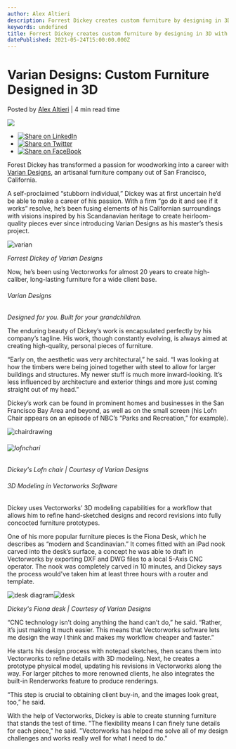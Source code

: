 ```yaml
---
author: Alex Altieri
description: Forrest Dickey creates custom furniture by designing in 3D with Vectorworks software. 
keywords: undefined
title: Forrest Dickey creates custom furniture by designing in 3D with Vectorworks software.  
datePublished: 2021-05-24T15:00:00.000Z
---
```

  

# Varian Designs: Custom Furniture Designed in 3D

 Posted by [Alex Altieri](https://blog.vectorworks.net/author/alex-altieri) | 4 min read time 

![](https://blog.vectorworks.net/hubfs/Blog%20Images/210519_Varian%20Designs/desk.png) 

* [![Share on LinkedIn](https://2659751.fs1.hubspotusercontent-na1.net/hubfs/2659751/michaelDemo/share-LI.png)](http://www.linkedin.com/shareArticle?mini=true&url=https%3A%2F%2Fblog.vectorworks.net%2Fvarian-designs-custom-furniture-designed-in-3d)
* [![Share on Twitter](https://2659751.fs1.hubspotusercontent-na1.net/hubfs/2659751/michaelDemo/share-TW.png)](https://www.twitter.com/share?text=Varian%20Designs:%20Custom%20Furniture%20Designed%20in%203D&url=https%3A%2F%2Fblog.vectorworks.net%2Fvarian-designs-custom-furniture-designed-in-3d&via=PMGTweets)
* [![Share on FaceBook](https://2659751.fs1.hubspotusercontent-na1.net/hubfs/2659751/michaelDemo/share-FB.png)](https://www.facebook.com/sharer/sharer.php?u=https%3A%2F%2Fblog.vectorworks.net%2Fvarian-designs-custom-furniture-designed-in-3d)

Forest Dickey has transformed a passion for woodworking into a career with [Varian Designs](https://variandesigns.com/), an artisanal furniture company out of San Francisco, California.

A self-proclaimed “stubborn individual,” Dickey was at first uncertain he’d be able to make a career of his passion. With a firm “go do it and see if it works” resolve, he’s been fusing elements of his Californian surroundings with visions inspired by his Scandanavian heritage to create heirloom-quality pieces ever since introducing Varian Designs as his master’s thesis project.

![varian](https://blog.vectorworks.net/hs-fs/hubfs/Blog%20Images/210519_Varian%20Designs/varian.png?width=376&name=varian.png)

_Forrest Dickey of Varian Designs_

Now, he’s been using Vectorworks for almost 20 years to create high-caliber, long-lasting furniture for a wide client base.

###### Varian Designs

_Designed for you. Built for your grandchildren._

The enduring beauty of Dickey’s work is encapsulated perfectly by his company’s tagline. His work, though constantly evolving, is always aimed at creating high-quality, personal pieces of furniture.

“Early on, the aesthetic was very architectural,” he said. “I was looking at how the timbers were being joined together with steel to allow for larger buildings and structures. My newer stuff is much more inward-looking. It’s less influenced by architecture and exterior things and more just coming straight out of my head.” 

Dickey’s work can be found in prominent homes and businesses in the San Francisco Bay Area and beyond, as well as on the small screen (his Lofn Chair appears on an episode of NBC’s “Parks and Recreation,” for example).

![chairdrawing](https://blog.vectorworks.net/hs-fs/hubfs/Blog%20Images/210519_Varian%20Designs/chairdrawing.png?width=207&name=chairdrawing.png) 

###### ![lofnchari](https://blog.vectorworks.net/hs-fs/hubfs/Blog%20Images/210519_Varian%20Designs/lofnchari.png?width=468&name=lofnchari.png)

_Dickey's Lofn chair | Courtesy of Varian Designs_

###### 3D Modeling in Vectorworks Software

Dickey uses Vectorworks’ 3D modeling capabilities for a workflow that allows him to refine hand-sketched designs and record revisions into fully concocted furniture prototypes.

One of his more popular furniture pieces is the Fiona Desk, which he describes as “modern and Scandinavian.” It comes fitted with an iPad nook carved into the desk’s surface, a concept he was able to draft in Vectorworks by exporting DXF and DWG files to a local 5-Axis CNC operator. The nook was completely carved in 10 minutes, and Dickey says the process would've taken him at least three hours with a router and template.

![desk diagram](https://blog.vectorworks.net/hs-fs/hubfs/Blog%20Images/210519_Varian%20Designs/desk%20diagram.png?width=468&name=desk%20diagram.png)![desk](https://blog.vectorworks.net/hs-fs/hubfs/Blog%20Images/210519_Varian%20Designs/desk.png?width=468&name=desk.png)

_Dickey's Fiona desk | Courtesy of Varian Designs_

“CNC technology isn’t doing anything the hand can’t do,” he said. “Rather, it’s just making it much easier. This means that Vectorworks software lets me design the way I think and makes my workflow cheaper and faster.”

He starts his design process with notepad sketches, then scans them into Vectorworks to refine details with 3D modeling. Next, he creates a prototype physical model, updating his revisions in Vectorworks along the way. For larger pitches to more renowned clients, he also integrates the built-in Renderworks feature to produce renderings.

“This step is crucial to obtaining client buy-in, and the images look great, too,” he said.

With the help of Vectorworks, Dickey is able to create stunning furniture that stands the test of time. "The flexibility means I can finely tune details for each piece," he said. "Vectorworks has helped me solve all of my design challenges and works really well for what I need to do."

  